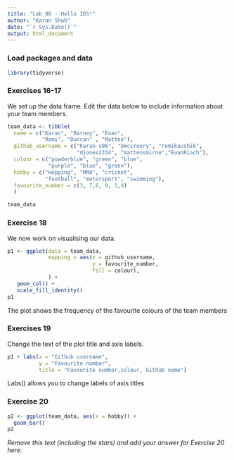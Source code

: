 ```yaml
---
title: "Lab 00 - Hello IDS!"
author: "Karan Shah"
date: "`r Sys.Date()`"
output: html_document
---
```


### Load packages and data

```r
library(tidyverse) 
```

### Exercises 16-17

We set up the data frame. Edit the data below to include information about your team members.

```r
team_data <- tibble(
  name = c("Karan", "Barney", "Euan", 
           "Romi", "Duncan" , "Matteo"),
  github_username = c("Karan-s06", "bmccreery", "romikaushik", 
                      "djones2334", "matteosmirne","EuanRiach"), 
  colour = c("powderblue", "green", "blue", 
             "purple", "blue", "green"),
  hobby = c("Hopping", "MMA", "cricket", 
            "football", "motorsport", "swimming"),
  favourite_number = c(3, 7,8, 9, 1,4)
  )

team_data
```

### Exercise 18

We now work on visualising our data. 

```r
p1 <- ggplot(data = team_data, 
             mapping = aes(x = github_username, 
                           y = favourite_number,
                           fill = colour), 
             ) +
   geom_col() +
   scale_fill_identity()
p1
```

The plot shows the frequency of the favourite colours of the team members

### Exercises 19

Change the text of the plot title and axis labels.

```r
p1 + labs(x = "Github username", 
          y = "Favourite number",
          title = "Favourite number,colour, Github name")
```

Labs() allows you to change labels of axis titles

### Exercise 20

```r
p2 <- ggplot(team_data, aes(x = hobby)) +
  geom_bar()
p2
```

*Remove this text (including the stars) and add your answer for Exercise 20 here.*
